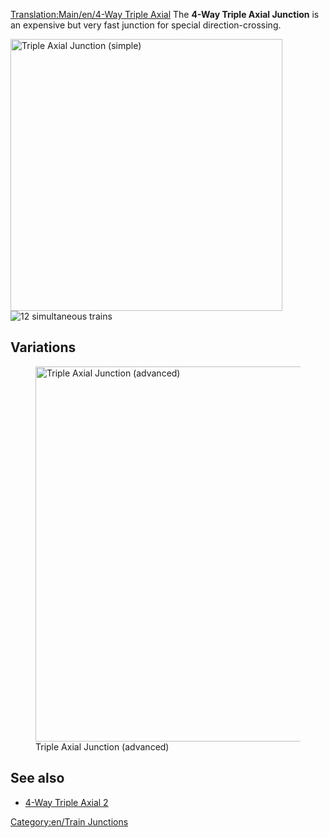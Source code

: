 [[Translation:Main/en/4-Way Triple Axial]]
{{en/-}}{{junctionsmenu}}
The '''4-Way Triple Axial Junction''' is an expensive but very fast junction for special direction-crossing. 

[[File:en/tripleaxial.png|none|thumb|435px|Triple Axial Junction (simple)]]
[[File:en/4wta.gif|right|thumb|12 simultaneous trains]]

{{Template:Junction_Criteria|Expensive|3|1|0|1|0|0|1|1|0|0|1|||
*Handles a very large number of trains at a time.
*Uses special directions -> "Top vs Bottom" and "Left vs Right"
*Small Area needed (12x12) 
*Few sharp corners (see improved version for high speed)
*No Hills are needed (for extreme high speed)
*No Deadlocks or Jamming possible
*No Merging or Splitting of the lines
*Handling of single-lines and dual-lines possible. That's the reason no Splits or Merges are used. Do it by your own wishes.
*Each line starts one level higher when entering the junction than when leaving.
}}

==Variations==
[[File:en/tripleaxial2.png|none|thumb|600px|Triple Axial Junction (advanced)]]

==See also==
* [[Main/en/4-Way Triple Axial 2|4-Way Triple Axial 2]]

[[Category:en/Train Junctions]]
